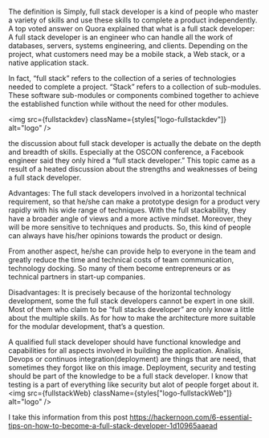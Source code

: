 
<div className={styles.Document}>

The definition is Simply, full stack developer is a kind of people who master a variety of skills and use these skills to complete a product independently. A top voted answer on Quora explained that what is a full stack developer:
A full stack developer is an engineer who can handle all the work of databases, servers, systems engineering, and clients. Depending on the project, what customers need may be a mobile stack, a Web stack, or a native application stack.

In fact, “full stack” refers to the collection of a series of technologies needed to complete a project. “Stack” refers to a collection of sub-modules. These software sub-modules or components combined together to achieve the established function while without the need for other modules.

  <img src={fullstackdev} className={styles["logo-fullstackdev"]} alt="logo" />

  the discussion about full stack developer is actually the debate on the depth and breadth of skills. Especially at the OSCON conference, a Facebook engineer said they only hired a “full stack developer.” This topic came as a result of a heated discussion about the strengths and weaknesses of being a full stack developer.

Advantages: The full stack developers involved in a horizontal technical requirement, so that he/she can make a prototype design for a product very rapidly with his wide range of techniques. With the full stackability, they have a broader angle of views and a more active mindset. Moreover, they will be more sensitive to techniques and products. So, this kind of people can always have his/her opinions towards the product or design.

From another aspect, he/she can provide help to everyone in the team and greatly reduce the time and technical costs of team communication, technology docking. So many of them become entrepreneurs or as technical partners in start-up companies.

Disadvantages: It is precisely because of the horizontal technology development, some the full stack developers cannot be expert in one skill. Most of them who claim to be “full stacks developer” are only know a little about the multiple skills. As for how to make the architecture more suitable for the modular development, that’s a question.

A qualified full stack developer should have functional knowledge and capabilities for all aspects involved in building the application. Analisis, Devops or continuos integration(deployment) are things that are need, that sometimes they forgot like on this image. Deployment, security and testing should be part of the knowledge to be a full stack developer. 
I know that testing is a part of everything like security but alot of people forget about it.
  <img src={fullstackWeb} className={styles["logo-fullstackWeb"]} alt="logo" />

I take this information from this post 
https://hackernoon.com/6-essential-tips-on-how-to-become-a-full-stack-developer-1d10965aaead

</div>